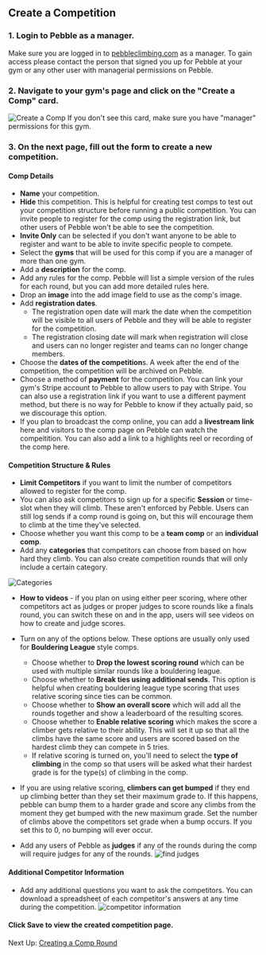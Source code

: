 ## Create a Competition

### 1. Login to Pebble as a manager.

Make sure you are logged in to [pebbleclimbing.com](https://pebbleclimbing.com) as a manager. To gain access please contact the person that signed you up for Pebble at your gym or any other user with managerial permissions on Pebble.

### 2. Navigate to your gym's page and click on the "Create a Comp" card.

![Create a Comp](../images/create-comp-card.png)
If you don't see this card, make sure you have "manager" permissions for this gym.

### 3. On the next page, fill out the form to create a new competition.

#### Comp Details

- **Name** your competition.
- **Hide** this competition. This is helpful for creating test comps to test out your competition structure before running a public competition. You can invite people to register for the comp using the registration link, but other users of Pebble won't be able to see the competition.
- **Invite Only** can be selected if you don't want anyone to be able to register and want to be able to invite specific people to compete.
- Select the **gyms** that will be used for this comp if you are a manager of more than one gym.
- Add a **description** for the comp.
- Add any rules for the comp. Pebble will list a simple version of the rules for each round, but you can add more detailed rules here.
- Drop an **image** into the add image field to use as the comp's image.
- Add **registration dates**.
  - The registration open date will mark the date when the competition will be visible to all users of Pebble and they will be able to register for the competition.
  - The registration closing date will mark when registration will close and users can no longer register and teams can no longer change members.
- Choose the **dates of the competition**s. A week after the end of the competition, the competition will be archived on Pebble.
- Choose a method of **payment** for the competition. You can link your gym's Stripe account to Pebble to allow users to pay with Stripe. You can also use a registration link if you want to use a different payment method, but there is no way for Pebble to know if they actually paid, so we discourage this option.
- If you plan to broadcast the comp online, you can add a **livestream link** here and visitors to the comp page on Pebble can watch the compeitition. You can also add a link to a highlights reel or recording of the comp here.

#### Competition Structure & Rules

- **Limit Competitors** if you want to limit the number of competitors allowed to register for the comp.
- You can also ask competitors to sign up for a specific **Session** or time-slot when they will climb. These aren't enforced by Pebble. Users can still log sends if a comp round is going on, but this will encourage them to climb at the time they've selected.
- Choose whether you want this comp to be a **team comp** or an **individual comp**.
- Add any **categories** that competitors can choose from based on how hard they climb. You can also create competition rounds that will only include a certain category.

![Categories](../images/comp-categories.png)

- **How to videos** - if you plan on using either peer scoring, where other competitors act as judges or proper judges to score rounds like a finals round, you can switch these on and in the app, users will see videos on how to create and judge scores.

- Turn on any of the options below. These options are usually only used for **Bouldering League** style comps.
  - Choose whether to **Drop the lowest scoring round** which can be used with multiple similar rounds like a bouldering league.
  - Choose whether to **Break ties using additional sends**. This option is helpful when creating bouldering league type scoring that uses relative scoring since ties can be common.
  - Choose whether to **Show an overall score** which will add all the rounds together and show a leaderboard of the resulting scores.
  - Choose whether to **Enable relative scoring** which makes the score a climber gets relative to their ability. This will set it up so that all the climbs have the same score and users are scored based on the hardest climb they can compete in 5 tries.
  - If relative scoring is turned on, you'll need to select the **type of climbing** in the comp so that users will be asked what their hardest grade is for the type(s) of climbing in the comp.
- If you are using relative scoring, **climbers can get bumped** if they end up climbing better than they set their maximum grade to. If this happens, pebble can bump them to a harder grade and score any climbs from the moment they get bumped with the new maximum grade. Set the number of climbs above the competitors set grade when a bump occurs. If you set this to 0, no bumping will ever occur.

- Add any users of Pebble as **judges** if any of the rounds during the comp will require judges for any of the rounds.
  ![find judges](../images/find-judges.png)

#### Additional Competitor Information

- Add any additional questions you want to ask the competitors. You can download a spreadsheet of each competitor's answers at any time during the competition.
  ![competitor information](../images/competitor-info.png)

#### Click **Save** to view the created competition page.

Next Up: [Creating a Comp Round](/competitions/create-comp-set)
